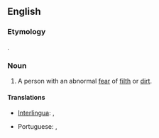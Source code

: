 ==English==

===Etymology===
{{etyl|grc|en}} {{term|μύσος||uncleanness|lang=grc}}{{suffix||phobe}}.

===Noun===
{{en-noun}}

# A person with an abnormal [[fear]] of [[filth]] or [[dirt]].

====Translations====
{{trans-top|person with an abnormal fear or filth}}
* [[Interlingua]]: {{t|ia|mysophobo|m}}, {{t|ia|mysophoba|f}}
{{trans-mid}}
* Portuguese: {{t|pt|misófobo|m}}, {{t|pt|misófoba|f}}
{{trans-bottom}}